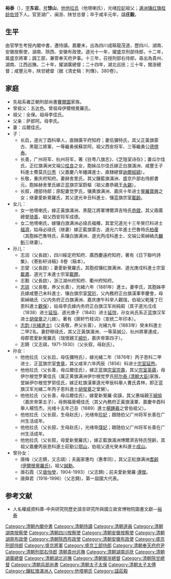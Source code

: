 {{Manchu name|[[他塔喇氏|他塔喇氏]]}}
'''裕泰'''（{{bd|1788年||1851年||}}），[[表字|字]]'''东岩'''，[[号|号]]'''馀山'''，[[他他拉氏|他他拉氏]]（他塔喇氏），光绪[[珍妃|珍妃]]祖父；[[满洲镶红旗|满洲镶红旗]][[桂齡_(咸丰年间提督)|桂龄]][[佐领|佐领]]下人。官至湖广、闽浙、陕甘总督；卒于咸丰元年，諡'''庄毅'''。

==生平==
由官學生考授內閣中書，遷侍讀。嘉慶末，出為四川成緜龍茂道，歷四川、湖南、安徽按察使，湖南、陝西、安徽布政使。道光十一年，擢盛京刑部侍郎，十二年，属盛京將軍；調工部，兼管奉天府尹事。十三年，召授刑部右侍郎，尋出為貴州、湖南、江西巡撫。二十年，擢湖廣總督；二十四年，湖北巡抚；三十年，閩浙總督；咸豐元年，陜甘總督（据《清史稿：列傳》，380卷）。

==家庭==
*先祖系雍正朝刑部尚書[[賽爾圖|賽爾圖]]家族。
*曾祖父：五达色。曾祖母伊爾根覺羅氏。
*祖父：全保。祖母李佳氏。
*父亲：萨郎阿。母李氏。
*妻：瓜爾佳氏。
*子：
**长启，道光丁酉科舉人，直隸廣平府知府；妻伍彌特氏，其父正黃旗蒙古、黑龍江將軍、一等繼勇侯蘇崇阿，祖父西安将军、三等繼勇公[[德楞泰|德楞泰]]。
**长善，广州将军、杭州将军，著《驻粤八旗志》、《芝隐室诗存》；妻瓜尔佳氏，正红旗满洲文端公[[桂良|桂良]]之女，胞姊瓜尔佳氏嫁正白旗滿洲、咸豐壬子科進士費莫氏[[衍秀|衍秀]]（父嘉慶八年繙譯進士、直隸總督[[訥爾經額|訥爾經額]]）。
**长敬，重庆府知府。妻赫舍里氏，其父鑲藍旗滿洲、盛京戶部右侍郎書元，胞姊赫舍里氏嫁正蓝旗宗室蔚樞（祖父肅恭親王[[永錫|永錫]]）。
**长叙，禮部侍郎；原配妻觉罗氏，镶黄旗满洲、嘉庆十年进士[[覺羅寶興|覺羅寶興]]之女；继妻愛新覺羅氏，其父道光辛丑科進士、镶蓝旗宗室[[載齡|載齡]]。
*女儿：
**女一他塔喇氏，嫁正黃旗滿洲、黑龍江將軍博爾濟吉特氏[[恭鏜|恭鏜]]，其父兩廣總督[[琦善|琦善]]，祖父西安将军成德。
**女二他塔喇氏，嫁镶白旗满洲必祿氏福椿，其堂兄道光十三年癸巳科进士[[福濟|福濟]]，姑母必祿氏（继妻）嫁正藍旗蒙古、道光六年進士巴魯特氏[[柏葰|柏葰]]（其胞姊巴魯特氏，系镶白旗满洲、道光丙戌科進士、文端公索綽絡氏[[麟魁|麟魁]]三继妻）。
*孙儿：
**志润（父長啟），四川綏定府知府、廣西慶遠府知府，著有《日下聯吟詩集》、《寄影轩诗稿》8卷（稿本）。
**志燮（父長啟）；妻愛新覺羅氏，其胞叔镶红旗满洲、道光庚戌科進士宗室[[載肅|載肅]]、道光丁未進士宗室[[載鏗|載鏗]]。
**志觐（父長啟），浙江湖州府知府、衢州府知府。
**[[志锐|志锐]]（父長敬，养父长善），光緒六年（1881年）進士。妻李氏，其胞姊李氏嫁咸豐己未科進士、镶白旗宗室[[常珩|常珩]]，父內務府正白旗漢軍李慶會，母索綽絡氏（父内务府正白旗满洲、嘉庆庚午科举人觀瑞，伯祖父乾隆丁巳恩科進士[[觀保|觀保]]），姑母李氏嫁内务府正白旗汉军尚純嘏（其子道光戊戌（1838）进士[[延恒|延恒]]、道光庚子（1840）进士[[延愷|延愷]]，孙女尚氏系正蓝旗汉军进士[[胡俊章|胡俊章]]之儿媳）。著有《廓轩竹枝词》（宣统二年印本）。
**[[志鈞_(光緒進士)|志鈞 (光緒進士)]]（父長敬，养父长善），光緒九年（1883年）癸未科進士二甲2名。妻舒穆祿氏，其父正黃旗滿洲、一等英誠公、杭州將軍連成，母郡君愛新覺羅氏（瑞懷親王[[綿忻|綿忻]]，嘉庆帝第四子）。
**志錡（又志祺，1971-1930）（父长叙，母赵氏）。
*孙女：
**他他拉氏（父长启，母伍彌特氏），嫁光緒二年（1876年）丙子恩科二甲进士、正蓝旗宗室[[會章|會章]]，其父咸丰六年丙辰（1856）科进士[[宗室延煦|宗室延煦]]。
**他他拉氏（父长善，母瓜爾佳氏），嫁正蓝旗[[宗室崇壽|宗室崇壽]]，其父[[宗室英蘊|宗室英蘊]]，母伊尔根觉罗果佳氏（属正黄旗满洲伊尔根觉罗氏[[阿尔泰_(清朝大臣)|阿尔泰 (清朝大臣)]]家族，堂姊伊尔根觉罗郭佳氏，嫁正紅旗漢軍道光甲辰科舉人曹氏貴林，即正蓝旗汉军光緒二年丙子恩科進士[[胡俊章|胡俊章]]之堂舅）。
**他他拉氏（父长善，母瓜爾佳氏），嫁愛新覺羅·奕謨，其父惠端親王[[綿愉|綿愉]]（嘉庆帝第五子），母側福晉楊佳氏（其父內務府正黃旗漢軍、嘉慶辛酉科舉人楊恆杰，光绪十五年己丑（1889）進士[[楊鍾羲|楊鍾羲]]之曾伯祖父）。
**他他拉氏（父长叙，生母赵氏），光绪帝[[珍妃|珍妃]]；跟随伯父广州将军长善在广州生活成年。
**他他拉氏（父长叙，生母赵氏），光绪帝[[瑾妃|瑾妃]]；跟随伯父广州将军长善在广州生活成年。
**他他拉氏（父长叙，母愛新覺羅氏），嫁正藍旗滿洲博爾濟吉特氏愃齡，其祖父嘉慶丙辰恩科進士莊勤公[[鄂山|鄂山]]，伯祖父道光癸未科進士[[成山|成山]]。
*曾孙女：
**唐梅（父志錡，又志祺）；夫画家惠均（惠孝同），其父正紅旗满洲[[耆齡_(伊爾根覺羅氏)|耆齡 (伊爾根覺羅氏)]]，祖父[[誠勳|誠勳]]。
**唐石霞（又[[唐怡瑩|唐怡瑩]]，1904-1993）（父志錡)；前夫愛新覺羅·[[溥傑|溥傑]]。
**唐舜君（1916-1996）（父志錡)，第一屆國大代表。

== 参考文献 ==

*人名權威資料庫-中央研究院歷史語言研究所與國立故宮博物院圖書文獻—[http://archive.ihp.sinica.edu.tw/ttscgi/ttsquery?0:0:mctauac:NO%3DNO112 裕泰] {{Wayback|url=http://archive.ihp.sinica.edu.tw/ttscgi/ttsquery?0:0:mctauac:NO%3DNO112 |date=20210606035932 }}

[[Category:清朝內閣中書|Category:清朝內閣中書]]
[[Category:清朝侍讀|Category:清朝侍讀]]
[[Category:清朝道員|Category:清朝道員]]
[[Category:清朝湖南按察使|Category:清朝湖南按察使]]
[[Category:清朝四川按察使|Category:清朝四川按察使]]
[[Category:清朝安徽按察使|Category:清朝安徽按察使]]
[[Category:清朝湖南布政使|Category:清朝湖南布政使]]
[[Category:清朝陝西布政使|Category:清朝陝西布政使]]
[[Category:清朝安徽布政使|Category:清朝安徽布政使]]
[[Category:盛京刑部侍郎|Category:盛京刑部侍郎]]
[[Category:盛京將軍|Category:盛京將軍]]
[[Category:盛京工部侍郎|Category:盛京工部侍郎]]
[[Category:清朝奉天府府尹|Category:清朝奉天府府尹]]
[[Category:清朝刑部右侍郎|Category:清朝刑部右侍郎]]
[[Category:清朝貴州巡撫|清朝貴州巡撫]]
[[Category:清朝湖南巡抚|Category:清朝湖南巡抚]]
[[Category:清朝湖廣總督|Category:清朝湖廣總督]]
[[Category:清朝湖北巡撫|Category:清朝湖北巡撫]]
[[Category:清朝閩浙總督|Category:清朝閩浙總督]]
[[Category:清朝陝甘總督|Category:清朝陝甘總督]]
[[Category:清朝兵部尚書|Category:清朝兵部尚書]]
[[Category:清朝太子太保|Category:清朝太子太保]]
[[Category:清朝太子太傅|Category:清朝太子太傅]]
[[Category:鑲紅旗滿洲人|Category:鑲紅旗滿洲人]]
[[Category:他塔喇氏|Category:他塔喇氏]]
[[Category:諡莊毅|Category:諡莊毅]]